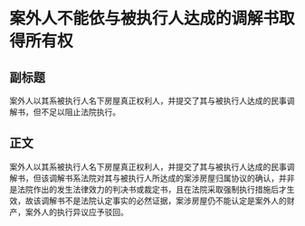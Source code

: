 # 案外人不能依与被执行人达成的调解书取得所有权
## 副标题
案外人以其系被执行人名下房屋真正权利人，并提交了其与被执行人达成的民事调解书，但不足以阻止法院执行。
## 正文
案外人以其系被执行人名下房屋真正权利人，并提交了其与被执行人达成的民事调解书，但该调解书系法院对其与被执行人所达成的案涉房屋归属协议的确认，并非是法院作出的发生法律效力的判决书或裁定书，且在法院采取强制执行措施后才生效，故该调解书不是法院认定事实的必然证据，案涉房屋仍不能认定是案外人的财产，案外人的执行异议应予驳回。
